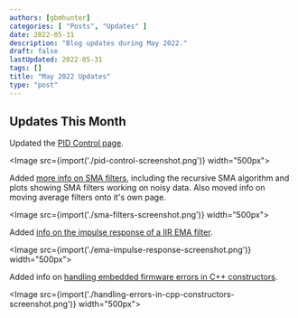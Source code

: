 ```yaml
---
authors: [gbmhunter]
categories: [ "Posts", "Updates" ]
date: 2022-05-31
description: "Blog updates during May 2022."
draft: false
lastUpdated: 2022-05-31
tags: []
title: "May 2022 Updates"
type: "post"
---
```



## Updates This Month

Updated the [PID Control page](/programming/general/pid-control/).

<Image src={import('./pid-control-screenshot.png')} width="500px"></Image>

Added [more info on SMA filters](/programming/signal-processing/digital-filters/windowed-moving-average-filters/), including the recursive SMA algorithm and plots showing SMA filters working on noisy data. Also moved info on moving average filters onto it's own page.

<Image src={import('./sma-filters-screenshot.png')} width="500px"></Image>

Added [info on the impulse response of a IIR EMA filter](/programming/signal-processing/digital-filters/exponential-moving-average-ema-filter/).

<Image src={import('./ema-impulse-response-screenshot.png')} width="500px"></Image>

Added info on [handling embedded firmware errors in C++ constructors](/programming/languages/c-plus-plus/cpp-on-embedded-systems/#handling-errors-in-constructors).

<Image src={import('./handling-errors-in-cpp-constructors-screenshot.png')} width="500px"></Image>
